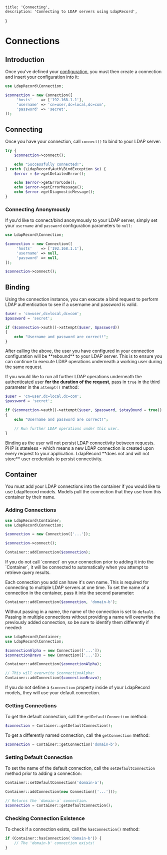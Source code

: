     title: 'Connecting',
    description: 'Connecting to LDAP servers using LdapRecord',
}


# Connections

## Introduction

Once you've defined your [configuration](/docs/core/v3/configuration), you
must then create a connection and insert your configuration into it:

```php
use LdapRecord\Connection;

$connection = new Connection([
     'hosts'    => ['192.168.1.1'],
     'username' => 'cn=user,dc=local,dc=com',
     'password' => 'secret',
]);
```

## Connecting

Once you have your connection, call `connect()` to bind to your LDAP server:

```php
try {
    $connection->connect();

    echo "Successfully connected!";
} catch (\LdapRecord\Auth\BindException $e) {
    $error = $e->getDetailedError();

    echo $error->getErrorCode();
    echo $error->getErrorMessage();
    echo $error->getDiagnosticMessage();
}
```

### Connecting Anonymously

If you'd like to connect/bind anonymously to your LDAP
server, simply set your `username` and `password`
configuration parameters to `null`:

```php
use LdapRecord\Connection;

$connection = new Connection([
     'hosts'    => ['192.168.1.1'],
     'username' => null,
     'password' => null,
]);

$connection->connect();
```

## Binding

Using the connection instance, you can execute a bind request
to perform LDAP authentication to see if a username and
password is valid.

```php
$user = 'cn=user,dc=local,dc=com';
$password = 'secret';

if ($connection->auth()->attempt($user, $password))
{
    echo "Username and password are correct!";
}
```

<Important>
After calling the above, the user you have configured
in your connection configuration will be **rebound** to your
LDAP server. This is to ensure you can continue
to execute LDAP operations underneath a working
user during the same request.
</Important>

If you would like to run all further LDAP operations underneath the
authenticated user **for the duration of the request**, pass in
`true` in the third parameter in the `attempt()` method:

```php
$user = 'cn=user,dc=local,dc=com';
$password = 'secret';

if ($connection->auth()->attempt($user, $password, $stayBound = true))
{
    echo "Username and password are correct!";

    // Run further LDAP operations under this user.
}
```

<Important>
Binding as the user will not persist LDAP connectivity between requests.
PHP is stateless - which means a new LDAP connection is created upon every request
to your application. LdapRecord **does not and will not store** user credentials
to persist connectivity.
</Important>

## Container

You must add your LDAP connections into the container if you would
like to use LdapRecord models. Models pull the connection that
they use from this container by their name.

### Adding Connections

```php
use LdapRecord\Container;
use LdapRecord\Connection;

$connection = new Connection(['...']);

$connection->connect();

Container::addConnection($connection);
```

<Note>
If you do not call `connect` on your connection prior to adding
it into the `Container`, it will be connected to automatically
when you attempt to retrieve query results.
</Note>

Each connection you add can have it's own name. This is
required for connecting to multiple LDAP servers at
one time. To set the name of a connection in the
container, pass it into the second parameter:

```php
Container::addConnection($connection, 'domain-b');
```

Without passing in a name, the name of the connection is
set to `default`. Passing in multiple connections
without providing a name will overwrite the
previously added connection, so be sure to
identify them differently if needed:

```php
use LdapRecord\Container;
use LdapRecord\Connection;

$connectionAlpha = new Connection(['...']);
$connectionBravo = new Connection(['...']);

Container::addConnection($connectionAlpha);

// This will overwrite $connectionAlpha:
Container::addConnection($connectionBravo);
```

If you do not define a `$connection` property inside of your
LdapRecord models, they will use your default connection.

### Getting Connections

To get the default connection, call the `getDefaultConnection` method:

```php
$connection = Container::getDefaultConnection();
```

To get a differently named connection, call the `getConnection` method:

```php
$connection = Container::getConnection('domain-b');
```

### Setting Default Connection

To set the name of the default connection, call the
`setDefaultConnection` method prior to adding a connection:

```php
Container::setDefaultConnection('domain-a');

Container::addConnection(new Connection(['...']));

// Returns the `domain-a` connection.
$connection = Container::getDefaultConnection();
```

### Checking Connection Existence

To check if a connection exists, call the `hasConnection()` method:

```php
if (Container::hasConnection('domain-b')) {
    // The 'domain-b' connection exists!
}
```
